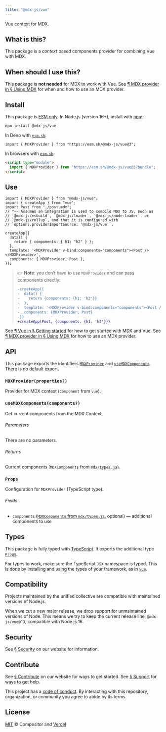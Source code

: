 ```yaml
---
title: "@mdx-js/vue"
---
```


Vue context for MDX.

## What is this?

This package is a _context_ based components provider for combining Vue with
MDX.

## When should I use this?

This package is **not needed** for MDX to work with Vue.
See [¶ MDX provider in § Using MDX][use-provider] for when and how to use an MDX
provider.

## Install

This package is [ESM only][esm].
In Node.js (version 16+), install with [npm][]:

```sh
npm install @mdx-js/vue
```

In Deno with [`esm.sh`][esmsh]:

```tsx
import { MDXProvider } from "https://esm.sh/@mdx-js/vue@3";
```

In browsers with [`esm.sh`][esmsh]:

```html
<script type="module">
  import { MDXProvider } from "https://esm.sh/@mdx-js/vue@3?bundle";
</script>
```

## Use

```tsx
import { MDXProvider } from "@mdx-js/vue";
import { createApp } from "vue";
import Post from "./post.mdx";
// ^-- Assumes an integration is used to compile MDX to JS, such as
// `@mdx-js/esbuild`, `@mdx-js/loader`, `@mdx-js/node-loader`, or
// `@mdx-js/rollup`, and that it is configured with
// `options.providerImportSource: '@mdx-js/vue'`.

createApp({
  data() {
    return { components: { h1: "h2" } };
  },
  template: '<MDXProvider v-bind:components="components"><Post /></MDXProvider>',
  components: { MDXProvider, Post },
});
```

> 👉 **Note**: you don’t have to use `MDXProvider` and can pass components
> directly:
>
> ```diff
> -createApp({
> -  data() {
> -    return {components: {h1: 'h2'}}
> -  },
> -  template: '<MDXProvider v-bind:components="components"><Post /></MDXProvider>',
> -  components: {MDXProvider, Post}
> -})
> +createApp(Post, {components: {h1: 'h2'}})
> ```

See [¶ Vue in § Getting started][start-vue] for how to get started with MDX and
Vue.
See [¶ MDX provider in § Using MDX][use-provider] for how to use an MDX
provider.

## API

This package exports the identifiers [`MDXProvider`][api-mdx-provider] and
[`useMDXComponents`][api-use-mdx-components].
There is no default export.

### `MDXProvider(properties?)`

Provider for MDX context (`Component` from `vue`).

### `useMDXComponents(components?)`

Get current components from the MDX Context.

###### Parameters

There are no parameters.

###### Returns

Current components ([`MDXComponents` from
`mdx/types.js`][mdx-types-components]).

### `Props`

Configuration for `MDXProvider` (TypeScript type).

###### Fields

- `components` ([`MDXComponents` from `mdx/types.js`][mdx-types-components],
  optional)
  — additional components to use

## Types

This package is fully typed with [TypeScript][].
It exports the additional type [`Props`][api-props].

For types to work, make sure the TypeScript `JSX` namespace is typed.
This is done by installing and using the types of your framework, as in
[`vue`](https://github.com/vuejs/core).

## Compatibility

Projects maintained by the unified collective are compatible with maintained
versions of Node.js.

When we cut a new major release, we drop support for unmaintained versions of
Node.
This means we try to keep the current release line, `@mdx-js/vue@^3`,
compatible with Node.js 16.

## Security

See [§ Security][security] on our website for information.

## Contribute

See [§ Contribute][contribute] on our website for ways to get started.
See [§ Support][support] for ways to get help.

This project has a [code of conduct][coc].
By interacting with this repository, organization, or community you agree to
abide by its terms.

## License

[MIT][] © Compositor and [Vercel][]

[build-badge]: https://github.com/mdx-js/mdx/workflows/main/badge.svg
[build]: https://github.com/mdx-js/mdx/actions
[coverage-badge]: https://img.shields.io/codecov/c/github/mdx-js/mdx/main.svg
[coverage]: https://codecov.io/github/mdx-js/mdx
[downloads-badge]: https://img.shields.io/npm/dm/@mdx-js/vue.svg
[downloads]: https://www.npmjs.com/package/@mdx-js/vue
[size-badge]: https://img.shields.io/bundlejs/size/@mdx-js/vue
[size]: https://bundlejs.com/?q=@mdx-js/vue
[sponsors-badge]: https://opencollective.com/unified/sponsors/badge.svg
[backers-badge]: https://opencollective.com/unified/backers/badge.svg
[collective]: https://opencollective.com/unified
[chat-badge]: https://img.shields.io/badge/chat-discussions-success.svg
[chat]: https://github.com/mdx-js/mdx/discussions
[npm]: https://docs.npmjs.com/cli/install
[contribute]: https://mdxjs.com/community/contribute/
[support]: https://mdxjs.com/community/support/
[coc]: https://github.com/mdx-js/.github/blob/main/code-of-conduct.md
[mit]: https://github.com/mdx-js/mdx/blob/main/packages/vue/license
[vercel]: https://vercel.com
[start-vue]: https://mdxjs.com/getting-started/#vue
[use-provider]: https://mdxjs.com/docs/using-mdx/#mdx-provider
[esm]: https://gist.github.com/sindresorhus/a39789f98801d908bbc7ff3ecc99d99c
[esmsh]: https://esm.sh
[security]: https://mdxjs.com/getting-started/#security
[typescript]: https://www.typescriptlang.org
[mdx-types-components]: https://github.com/DefinitelyTyped/DefinitelyTyped/blob/HEAD/types/mdx/types.d.ts#L65
[api-mdx-provider]: #mdxproviderproperties
[api-props]: #props
[api-use-mdx-components]: #usemdxcomponentscomponents
